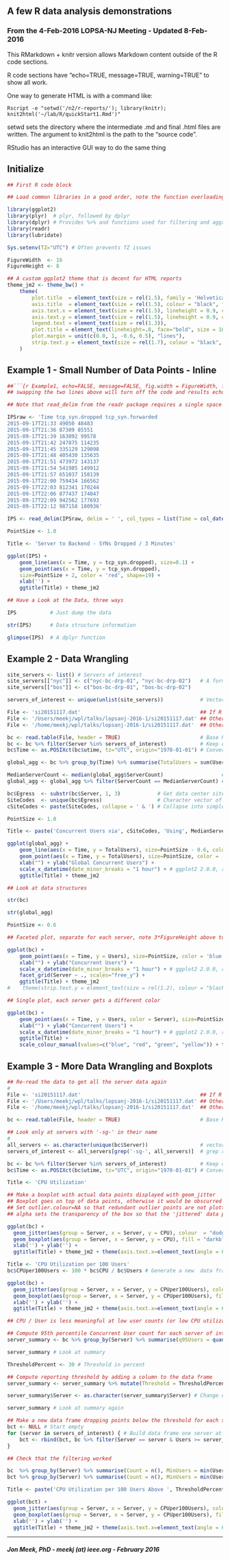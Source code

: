 ## A few R data analysis demonstrations

### From the 4-Feb-2016 LOPSA-NJ Meeting - Updated 8-Feb-2016

This RMarkdown + knitr version allows Markdown content outside of the R code sections.

R code sections have "echo=TRUE, message=TRUE, warning=TRUE" to show all work.

One way to generate HTML is with a command like:

    Rscript -e "setwd('/n2/r-reports/'); library(knitr); knit2html('~/lab/R/quickStart1.Rmd')"

setwd sets the directory where the intermediate .md and final .html files are written. The argument to knit2html is the path to the "source code".

RStudio has an interactive GUI way to do the same thing

## Initialize

```r
## First R code block

## Load common libraries in a good order, note the function overloading warnings

library(ggplot2)
library(plyr)  # plyr, followed by dplyr
library(dplyr) # Provides %>% and functions used for filtering and aggregation - See RStudio's Data Wrangling Cheatsheet
library(readr)
library(lubridate)

Sys.setenv(TZ="UTC") # Often prevents TZ issues

FigureWidth  <- 16
FigureHeight <- 8

## A custom ggplot2 theme that is decent for HTML reports
theme_jm2 <- theme_bw() +
    theme(
        plot.title  = element_text(size = rel(1.5), family = 'Helvetica', face = 'bold'),
        axis.title  = element_text(size = rel(1.5), colour = "black", face = 'bold'),
        axis.text.x = element_text(size = rel(1.5), lineheight = 0.9, colour = "black", vjust = 1, face = 'bold'),
        axis.text.y = element_text(size = rel(1.5), lineheight = 0.9, colour = "black", hjust = 1, face = 'bold'),
        legend.text = element_text(size = rel(1.3)),
        plot.title = element_text(lineheight=.8, face="bold", size = 10),
        plot.margin = unit(c(0.0, 1, -0.6, 0.5), "lines"),
        strip.text.y = element_text(size = rel(1.7), colour = "black", face = 'bold') # Enhance readability of facet labels
    )

```

## Example 1 - Small Number of Data Points - Inline

```r
##```{r Example1, echo=FALSE, message=FALSE, fig.width = FigureWidth, fig.height = FigureHeight}
## swapping the two lines above will turn off the code and results echo and only the plot will appear in the output

## Note that read_delim from the readr package requires a single space between fields

IPSraw <- 'Time tcp_syn.dropped tcp_syn.forwarded
2015-09-17T21:33 49050 48483
2015-09-17T21:36 87309 85551
2015-09-17T21:39 163092 99578
2015-09-17T21:42 247875 114235
2015-09-17T21:45 335129 129098
2015-09-17T21:48 405430 135635
2015-09-17T21:51 473972 143137
2015-09-17T21:54 541985 149912
2015-09-17T21:57 651037 158139
2015-09-17T22:00 759434 166562
2015-09-17T22:03 812341 170244
2015-09-17T22:06 877437 174047
2015-09-17T22:09 942562 177693
2015-09-17T22:12 987158 180936'

IPS <- read_delim(IPSraw, delim = ' ', col_types = list(Time = col_datetime('%Y-%m-%dT%H:%M')))

PointSize <- 1.0

Title <- 'Server to Backend - SYNs Dropped / 3 Minutes'

ggplot(IPS) +
    geom_line(aes(x = Time, y = tcp_syn.dropped), size=0.1) +
    geom_point(aes(x = Time, y = tcp_syn.dropped),
    size=PointSize + 2, color = 'red', shape=19) +
    xlab('') +
    ggtitle(Title) + theme_jm2

## Have a Look at the Data, three ways

IPS           # Just dump the data

str(IPS)      # Data structure information

glimpse(IPS)  # A dplyr function

```

## Example 2 - Data Wrangling

```r

site_servers <- list() # Servers of interest
site_servers[["nyc"]] <- c("nyc-bc-drp-01", "nyc-bc-drp-02")   # A form of hash
site_servers[["bos"]] <- c("bos-bc-drp-01", "bos-bc-drp-02")

servers_of_interest <- unique(unlist(site_servers))            # Vector of server names

File <- 'si20151117.dat'                                       ## If R can find the file without a path ##
File <- '/Users/meekj/wpl/talks/lopsanj-2016-1/si20151117.dat' ## Otherwise, adjust the path for your data location ##
File <- '/home/meekj/wpl/talks/lopsanj-2016-1/si20151117.dat'  ## Otherwise, adjust the path for your data location ##

bc <- read.table(File, header = TRUE)                          # Base R read.table
bc <- bc %>% filter(Server %in% servers_of_interest)           # Keep only servers of interest
bc$Time <- as.POSIXct(bc$utime, tz="UTC", origin="1970-01-01") # Convert UNIX seconds to POSIXct

global_agg <- bc %>% group_by(Time) %>% summarise(TotalUsers = sum(Users), ServerCount = n()) # Pipe-like

MedianServerCount <- median(global_agg$ServerCount)                   # How many servers are active?
global_agg <- global_agg %>% filter(ServerCount == MedianServerCount) # Drop minutes with missing server data

bc$Egress  <- substr(bc$Server, 1, 3)            # Get data center site code from server name
SiteCodes  <- unique(bc$Egress)                  # Character vector of unique DC names
cSiteCodes <- paste(SiteCodes, collapse = ' & ') # Collapse into simple string

PointSize <- 1.0

Title <- paste('Concurrent Users via', cSiteCodes, 'Using', MedianServerCount, 'Servers')

ggplot(global_agg) +
    geom_line(aes(x = Time, y = TotalUsers), size=PointSize - 0.6, color = 'dodgerblue') + # Line first
    geom_point(aes(x = Time, y = TotalUsers), size=PointSize, color = 'blue', shape=19) +  # Points on top
    xlab("") + ylab("Global Concurrent Users") +
    scale_x_datetime(date_minor_breaks = "1 hour") + # ggplot2 2.0.0, remove 'date_' for previous versions!
    ggtitle(Title) + theme_jm2

## Look at data structures

str(bc)

str(global_agg)

PointSize <- 0.6

```

```r

## Faceted plot, separate for each server, note 3*FigureHeight above to make the plot taller to accommodate the four faceted plots

ggplot(bc) +
    geom_point(aes(x = Time, y = Users), size=PointSize, color = 'blue', shape=19) +  # Points on top
    xlab("") + ylab("Concurrent Users") +
    scale_x_datetime(date_minor_breaks = "1 hour") + # ggplot2 2.0.0, remove 'date_' for previous versions!
    facet_grid(Server ~ ., scales="free_y") +
    ggtitle(Title) + theme_jm2
#    theme(strip.text.y = element_text(size = rel(1.2), colour = "black", face = 'bold')) # Enhance readability of facet labels

```

```r

## Single plot, each server gets a different color

ggplot(bc) +
    geom_point(aes(x = Time, y = Users, color = Server), size=PointSize, shape=19) +  # Points on top
    xlab("") + ylab("Concurrent Users") +
    scale_x_datetime(date_minor_breaks = "1 hour") + # ggplot2 2.0.0, remove 'date_' for previous versions!
    ggtitle(Title) +
    scale_colour_manual(values=c("blue", "red", "green", "yellow")) + theme_jm2


```
## Example 3 - More Data Wrangling and Boxplots

```r

## Re-read the data to get all the server data again
#
File <- 'si20151117.dat'                                       ## If R can find the file without a path ##
File <- '/Users/meekj/wpl/talks/lopsanj-2016-1/si20151117.dat' ## Otherwise, adjust the path for your data location ##
File <- '/home/meekj/wpl/talks/lopsanj-2016-1/si20151117.dat'  ## Otherwise, adjust the path for your data location ##

bc <- read.table(File, header = TRUE)                          # Base R read.table

## Look only at servers with '-sg-' in their name
#
all_servers <- as.character(unique(bc$Server))                 # vector of all server names
servers_of_interest <- all_servers[grep('-sg-', all_servers)]  # grep returns indicies

bc <- bc %>% filter(Server %in% servers_of_interest)           # Keep only servers of interest
bc$Time <- as.POSIXct(bc$utime, tz="UTC", origin="1970-01-01") # Convert UNIX seconds to POSIXct

Title <- 'CPU Utilization'

## Make a boxplot with actual data points displayed with geom_jitter
## Boxplot goes on top of data points, otherwise it would be obscurred
## Set outlier.colour=NA so that redundant outlier points are not plotted
## alpha sets the transparency of the box so that the 'jittered' data points can be seen

ggplot(bc) +
  geom_jitter(aes(group = Server, x = Server, y = CPU), colour  = "dodgerblue", size = 0.8, shape=19) +
  geom_boxplot(aes(group = Server, x = Server, y = CPU), fill = "darkblue", outlier.colour=NA, alpha=0.2) +
  xlab('') + ylab('') +
  ggtitle(Title) + theme_jm2 + theme(axis.text.x=element_text(angle = 60, hjust=1))

Title <- 'CPU Utilization per 100 Users'
bc$CPUper100Users <- 100 * bc$CPU / bc$Users # Generate a new  data frame column in the 'Base R way', compare to dplyr::mutate used below

ggplot(bc) +
  geom_jitter(aes(group = Server, x = Server, y = CPUper100Users), colour  = "dodgerblue", size = 0.8, shape=19) +
  geom_boxplot(aes(group = Server, x = Server, y = CPUper100Users), fill = "lightblue", outlier.colour=NA, alpha=0.2) +
  xlab('') + ylab('') +
  ggtitle(Title) + theme_jm2 + theme(axis.text.x=element_text(angle = 60, hjust=1))

## CPU / User is less meaningful at low user counts (or low CPU utilization) so we will set a threshold level for the next plot

## Compute 95th percentile Concurrent User count for each server of interest
server_summary <- bc %>% group_by(Server) %>% summarise(q95Users = quantile(Users, probs=0.95))

server_summary # Look at summary

ThresholdPercent <- 30 # Threshold in percent

## Compute reporting threshold by adding a column to the data frame
server_summary <- server_summary %>% mutate(Threshold = ThresholdPercent * q95Users / 100)

server_summary$Server <- as.character(server_summary$Server) # Change data type from factor to character string

server_summary # Look at summary again

## Make a new data frame dropping points below the threshold for each server
bct <- NULL # Start empty
for (server in servers_of_interest) { # Build data frame one server at a time (using a somewhat ugly way to reference the threshold value)
    bct <- rbind(bct, bc %>% filter(Server == server & Users >= server_summary[server_summary$Server == server, ]$Threshold))
}

## Check that the filtering worked

bc  %>% group_by(Server) %>% summarise(Count = n(), MinUsers = min(Users)) # Full data set
bct %>% group_by(Server) %>% summarise(Count = n(), MinUsers = min(Users)) # Reduced data set

Title <- paste('CPU Utilization per 100 Users Above ', ThresholdPercent, '% of 95th Percentile per Server', sep = '')

ggplot(bct) +
  geom_jitter(aes(group = Server, x = Server, y = CPUper100Users), colour  = "dodgerblue", size = 0.4, shape=19) +
  geom_boxplot(aes(group = Server, x = Server, y = CPUper100Users), fill = "lightblue", outlier.colour=NA, alpha=0.4) +
  xlab('') + ylab('') +
  ggtitle(Title) + theme_jm2 + theme(axis.text.x=element_text(angle = 60, hjust=1))

```
***
##### Jon Meek, PhD - meekj (at) ieee.org - February 2016

